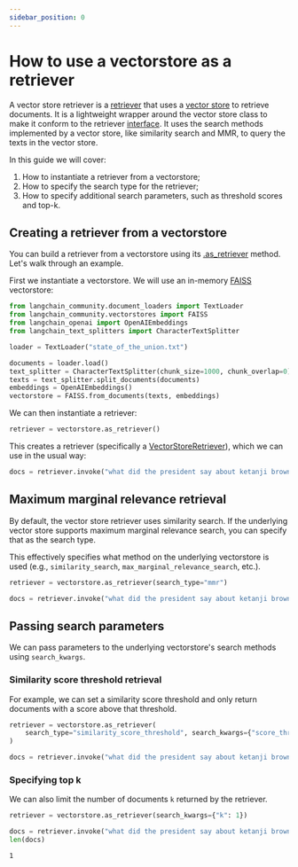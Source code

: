 ```yaml
---
sidebar_position: 0
---
```


# How to use a vectorstore as a retriever

A vector store retriever is a [retriever](/oss/javascript/concepts/retrievers/) that uses a [vector store](/oss/javascript/concepts/vectorstores/) to retrieve documents. It is a lightweight wrapper around the vector store class to make it conform to the retriever [interface](/oss/javascript/concepts/runnables/).
It uses the search methods implemented by a vector store, like similarity search and MMR, to query the texts in the vector store.

In this guide we will cover:

1. How to instantiate a retriever from a vectorstore;
2. How to specify the search type for the retriever;
3. How to specify additional search parameters, such as threshold scores and top-k.

## Creating a retriever from a vectorstore

You can build a retriever from a vectorstore using its [.as_retriever](https://python.langchain.com/api_reference/core/vectorstores/langchain_core.vectorstores.base.VectorStore.html#langchain_core.vectorstores.base.VectorStore.as_retriever) method. Let's walk through an example.

First we instantiate a vectorstore. We will use an in-memory [FAISS](https://python.langchain.com/api_reference/community/vectorstores/langchain_community.vectorstores.faiss.FAISS.html) vectorstore:


```python
from langchain_community.document_loaders import TextLoader
from langchain_community.vectorstores import FAISS
from langchain_openai import OpenAIEmbeddings
from langchain_text_splitters import CharacterTextSplitter

loader = TextLoader("state_of_the_union.txt")

documents = loader.load()
text_splitter = CharacterTextSplitter(chunk_size=1000, chunk_overlap=0)
texts = text_splitter.split_documents(documents)
embeddings = OpenAIEmbeddings()
vectorstore = FAISS.from_documents(texts, embeddings)
```

We can then instantiate a retriever:


```python
retriever = vectorstore.as_retriever()
```

This creates a retriever (specifically a [VectorStoreRetriever](https://python.langchain.com/api_reference/core/vectorstores/langchain_core.vectorstores.base.VectorStoreRetriever.html)), which we can use in the usual way:


```python
docs = retriever.invoke("what did the president say about ketanji brown jackson?")
```

## Maximum marginal relevance retrieval
By default, the vector store retriever uses similarity search. If the underlying vector store supports maximum marginal relevance search, you can specify that as the search type.

This effectively specifies what method on the underlying vectorstore is used (e.g., `similarity_search`, `max_marginal_relevance_search`, etc.).


```python
retriever = vectorstore.as_retriever(search_type="mmr")
```


```python
docs = retriever.invoke("what did the president say about ketanji brown jackson?")
```

## Passing search parameters

We can pass parameters to the underlying vectorstore's search methods using `search_kwargs`.

### Similarity score threshold retrieval

For example, we can set a similarity score threshold and only return documents with a score above that threshold.


```python
retriever = vectorstore.as_retriever(
    search_type="similarity_score_threshold", search_kwargs={"score_threshold": 0.5}
)
```


```python
docs = retriever.invoke("what did the president say about ketanji brown jackson?")
```

### Specifying top k

We can also limit the number of documents `k` returned by the retriever.


```python
retriever = vectorstore.as_retriever(search_kwargs={"k": 1})
```


```python
docs = retriever.invoke("what did the president say about ketanji brown jackson?")
len(docs)
```



```output
1
```
